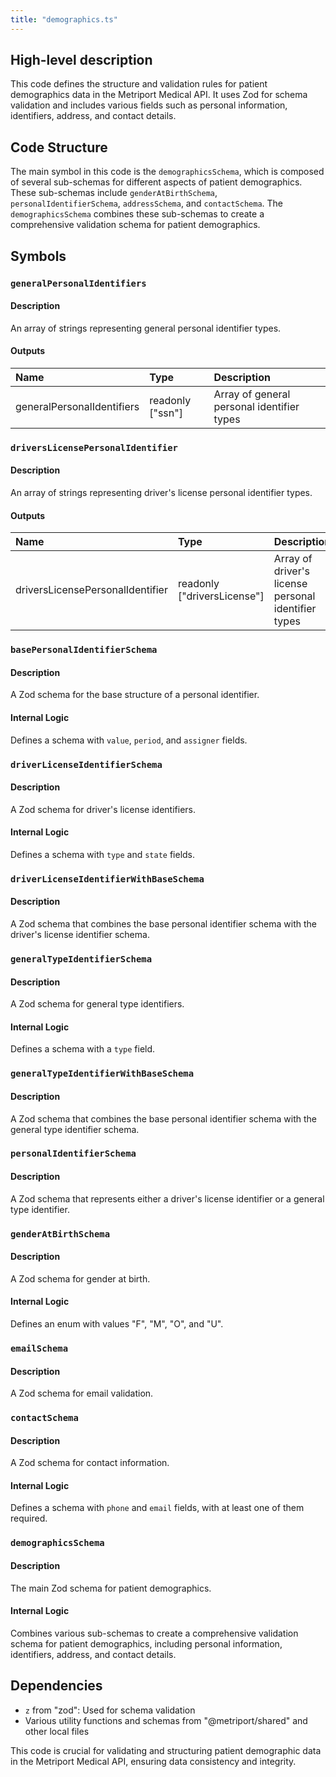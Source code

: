 ```yaml
---
title: "demographics.ts"
---
```


## High-level description
This code defines the structure and validation rules for patient demographics data in the Metriport Medical API. It uses Zod for schema validation and includes various fields such as personal information, identifiers, address, and contact details.

## Code Structure
The main symbol in this code is the `demographicsSchema`, which is composed of several sub-schemas for different aspects of patient demographics. These sub-schemas include `genderAtBirthSchema`, `personalIdentifierSchema`, `addressSchema`, and `contactSchema`. The `demographicsSchema` combines these sub-schemas to create a comprehensive validation schema for patient demographics.

## Symbols

### `generalPersonalIdentifiers`
#### Description
An array of strings representing general personal identifier types.

#### Outputs
| Name | Type | Description |
|:-----|:-----|:------------|
| generalPersonalIdentifiers | readonly ["ssn"] | Array of general personal identifier types |

### `driversLicensePersonalIdentifier`
#### Description
An array of strings representing driver's license personal identifier types.

#### Outputs
| Name | Type | Description |
|:-----|:-----|:------------|
| driversLicensePersonalIdentifier | readonly ["driversLicense"] | Array of driver's license personal identifier types |

### `basePersonalIdentifierSchema`
#### Description
A Zod schema for the base structure of a personal identifier.

#### Internal Logic
Defines a schema with `value`, `period`, and `assigner` fields.

### `driverLicenseIdentifierSchema`
#### Description
A Zod schema for driver's license identifiers.

#### Internal Logic
Defines a schema with `type` and `state` fields.

### `driverLicenseIdentifierWithBaseSchema`
#### Description
A Zod schema that combines the base personal identifier schema with the driver's license identifier schema.

### `generalTypeIdentifierSchema`
#### Description
A Zod schema for general type identifiers.

#### Internal Logic
Defines a schema with a `type` field.

### `generalTypeIdentifierWithBaseSchema`
#### Description
A Zod schema that combines the base personal identifier schema with the general type identifier schema.

### `personalIdentifierSchema`
#### Description
A Zod schema that represents either a driver's license identifier or a general type identifier.

### `genderAtBirthSchema`
#### Description
A Zod schema for gender at birth.

#### Internal Logic
Defines an enum with values "F", "M", "O", and "U".

### `emailSchema`
#### Description
A Zod schema for email validation.

### `contactSchema`
#### Description
A Zod schema for contact information.

#### Internal Logic
Defines a schema with `phone` and `email` fields, with at least one of them required.

### `demographicsSchema`
#### Description
The main Zod schema for patient demographics.

#### Internal Logic
Combines various sub-schemas to create a comprehensive validation schema for patient demographics, including personal information, identifiers, address, and contact details.

## Dependencies
- `z` from "zod": Used for schema validation
- Various utility functions and schemas from "@metriport/shared" and other local files

This code is crucial for validating and structuring patient demographic data in the Metriport Medical API, ensuring data consistency and integrity.